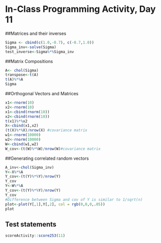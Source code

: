 # In-Class Programming Activity, Day 11

##Matrices and their inverses
```r
Sigma <- cbind(c(1.0,-0.7), c(-0.7,1.0))
Sigma_inv<-solve(Sigma)
test_inverse<-Sigma%*%Sigma_inv
```
##Matrix Compositions
```r
A<- chol(Sigma)
transpose<-t(A)
t(A)%*%A
Sigma
```
##Orthogonal Vectors and Matrices
```r
x1<-rnorm(10)
x2<-rnorm(10)
x1<-cbind(rnorm(10))
x2<-cbind(rnorm(10))
t(x1)%*%x2
X<-cbind(x1,x2)
(t(X)%*%X)/nrow(X) #covariance matrix
w1<-rnorm(10000)
w2<-rnorm(10000)
W<-cbind(w1,w2)
W_cov<-(t(W)%*%W)/nrow(W)#covariance matrix

```
##Generating correlated random vectors
```r
A_inv<-chol(Sigma_inv)
Y<-X%*%A
Y_cov<-(t(Y)%*%Y)/nrow(Y)
Y_cov
Y<-W%*%A
Y_cov<-(t(Y)%*%Y)/nrow(Y)
Y_cov
#Difference between Sigma and cov of Y is similar to 1/sqrt(n)
plot<-plot(Y[,1],Y[,2], col = rgb(0,0,0,.05))
plot
```
## Test statements

```r
scoreActivity::score253(11)
```